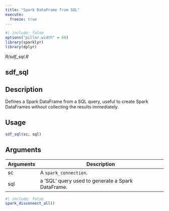 ```yaml
---
title: "Spark DataFrame from SQL"
execute:
  freeze: true
---
```


```r
#| include: false
options("pillar.width" = 60)
library(sparklyr) 
library(dplyr)
```

*R/sdf_sql.R*

## sdf_sql

## Description
Defines a Spark DataFrame from a SQL query, useful to create Spark DataFrames without collecting the results immediately. 


## Usage
```r
sdf_sql(sc, sql) 
```

## Arguments
|Arguments|Description|
|---|---|
| sc | A `spark_connection`. |
| sql | a 'SQL' query used to generate a Spark DataFrame. |








```r
#| include: false
spark_disconnect_all()
```
